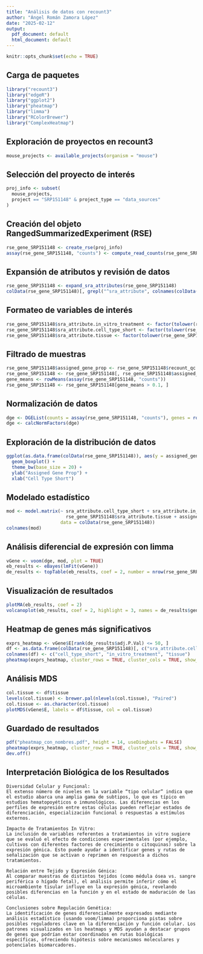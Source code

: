 ```yaml
---
title: "Análisis de datos con recount3"
author: "Ángel Román Zamora López"
date: "2025-02-12"
output:
  pdf_document: default
  html_document: default
---
```


```r
knitr::opts_chunk$set(echo = TRUE)
```

## Carga de paquetes

```r
library("recount3")
library("edgeR")
library("ggplot2")
library("pheatmap")
library("limma")
library("RColorBrewer")
library("ComplexHeatmap")
```

## Exploración de proyectos en recount3

```r
mouse_projects <- available_projects(organism = "mouse")
```

## Selección del proyecto de interés

```r
proj_info <- subset(
  mouse_projects,
  project == "SRP151148" & project_type == "data_sources"
)
```

## Creación del objeto RangedSummarizedExperiment (RSE)

```r
rse_gene_SRP151148 <- create_rse(proj_info)
assay(rse_gene_SRP151148, "counts") <- compute_read_counts(rse_gene_SRP151148)
```

## Expansión de atributos y revisión de datos

```r
rse_gene_SRP151148 <- expand_sra_attributes(rse_gene_SRP151148)
colData(rse_gene_SRP151148)[, grepl("^sra_attribute", colnames(colData(rse_gene_SRP151148)))]
```

## Formateo de variables de interés

```r
rse_gene_SRP151148$sra_attribute.in_vitro_treatment <- factor(tolower(rse_gene_SRP151148$sra_attribute.in_vitro_treatment))
rse_gene_SRP151148$sra_attribute.cell_type_short <- factor(tolower(rse_gene_SRP151148$sra_attribute.cell_type_short))
rse_gene_SRP151148$sra_attribute.tissue <- factor(tolower(rse_gene_SRP151148$sra_attribute.tissue))
```

## Filtrado de muestras

```r
rse_gene_SRP151148$assigned_gene_prop <- rse_gene_SRP151148$recount_qc.gene_fc_count_all.assigned / rse_gene_SRP151148$recount_qc.gene_fc_count_all.total
rse_gene_SRP151148 <- rse_gene_SRP151148[, rse_gene_SRP151148$assigned_gene_prop > 0.5]
gene_means <- rowMeans(assay(rse_gene_SRP151148, "counts"))
rse_gene_SRP151148 <- rse_gene_SRP151148[gene_means > 0.1, ]
```

## Normalización de datos

```r
dge <- DGEList(counts = assay(rse_gene_SRP151148, "counts"), genes = rowData(rse_gene_SRP151148))
dge <- calcNormFactors(dge)
```

## Exploración de la distribución de datos

```r
ggplot(as.data.frame(colData(rse_gene_SRP151148)), aes(y = assigned_gene_prop, x = sra_attribute.cell_type_short)) +
  geom_boxplot() +
  theme_bw(base_size = 20) +
  ylab("Assigned Gene Prop") +
  xlab("Cell Type Short")
```

## Modelado estadístico

```r
mod <- model.matrix(~ sra_attribute.cell_type_short + sra_attribute.in_vitro_treatment + 
                      rse_gene_SRP151148$sra_attribute.tissue + assigned_gene_prop,
                    data = colData(rse_gene_SRP151148))
colnames(mod)
```

## Análisis diferencial de expresión con limma

```r
vGene <- voom(dge, mod, plot = TRUE)
eb_results <- eBayes(lmFit(vGene))
de_results <- topTable(eb_results, coef = 2, number = nrow(rse_gene_SRP151148), sort.by = "none")
```

## Visualización de resultados

```r
plotMA(eb_results, coef = 2)
volcanoplot(eb_results, coef = 2, highlight = 3, names = de_results$gene_name)
```

## Heatmap de genes más significativos

```r
exprs_heatmap <- vGene$E[rank(de_results$adj.P.Val) <= 50, ]
df <- as.data.frame(colData(rse_gene_SRP151148)[, c("sra_attribute.cell_type_short", "sra_attribute.in_vitro_treatment", "sra_attribute.tissue")])
colnames(df) <- c("cell_type_short", "in_vitro_treatment", "tissue")
pheatmap(exprs_heatmap, cluster_rows = TRUE, cluster_cols = TRUE, show_rownames = TRUE, show_colnames = FALSE, annotation_col = df)
```

## Análisis MDS

```r
col.tissue <- df$tissue
levels(col.tissue) <- brewer.pal(nlevels(col.tissue), "Paired")
col.tissue <- as.character(col.tissue)
plotMDS(vGene$E, labels = df$tissue, col = col.tissue)
```

## Guardado de resultados

```r
pdf("pheatmap_con_nombres.pdf", height = 14, useDingbats = FALSE)
pheatmap(exprs_heatmap, cluster_rows = TRUE, cluster_cols = TRUE, show_rownames = TRUE, show_colnames = FALSE, annotation_col = df)
dev.off()
```


## Interpretación Biológica de los Resultados

    Diversidad Celular y Funcional:
    El extenso número de niveles en la variable “tipo celular” indica que el estudio abarca una amplia gama de subtipos, lo que es típico en estudios hematopoyéticos o inmunológicos. Las diferencias en los perfiles de expresión entre estas células pueden reflejar estados de diferenciación, especialización funcional o respuestas a estímulos externos.

    Impacto de Tratamientos In Vitro:
    La inclusión de variables referentes a tratamientos in vitro sugiere que se evaluó el efecto de condiciones experimentales (por ejemplo, cultivos con diferentes factores de crecimiento o citoquinas) sobre la expresión génica. Esto puede ayudar a identificar genes y rutas de señalización que se activan o reprimen en respuesta a dichos tratamientos.

    Relación entre Tejido y Expresión Génica:
    Al comparar muestras de distintos tejidos (como médula ósea vs. sangre periférica o hígado fetal), el análisis permite inferir cómo el microambiente tisular influye en la expresión génica, revelando posibles diferencias en la función y en el estado de maduración de las células.

    Conclusiones sobre Regulación Genética:
    La identificación de genes diferencialmente expresados mediante análisis estadístico (usando voom/limma) proporciona pistas sobre posibles reguladores clave en la diferenciación y función celular. Los patrones visualizados en los heatmaps y MDS ayudan a destacar grupos de genes que podrían estar coordinados en rutas biológicas específicas, ofreciendo hipótesis sobre mecanismos moleculares y potenciales biomarcadores.
    